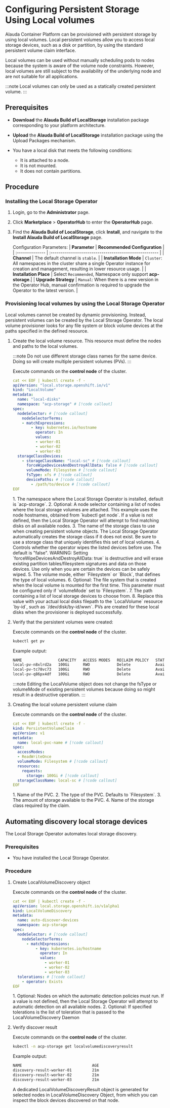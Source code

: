 # Configuring Persistent Storage Using Local volumes

Alauda Container Platform can be provisioned with persistent storage by using local volumes. Local persistent volumes allow you to access local storage devices, such as a disk or partition, by using the standard persistent volume claim interface.

Local volumes can be used without manually scheduling pods to nodes because the system is aware of the volume node constraints. However, local volumes are still subject to the availability of the underlying node and are not suitable for all applications.

:::note
Local volumes can only be used as a statically created persistent volume.
:::

## Prerequisites

- **Download** the **Alauda Build of LocalStorage** installation package corresponding to your platform architecture.

- **Upload** the **Alauda Build of LocalStorage** installation package using the Upload Packages mechanism.

- You have a local disk that meets the following conditions:

    - It is attached to a node.
    - It is not mounted.
    - It does not contain partitions.

## Procedure

<Steps>

### Installing the Local Storage Operator

1. Login, go to the **Administrator** page.

2. Click **Marketplace** > **OperatorHub** to enter the **OperatorHub** page.

3. Find the **Alauda Build of LocalStorage**, click **Install**, and navigate to the **Install Alauda Build of LocalStorage** page.

    Configuration Parameters:
    | **Parameter**   | **Recommended Configuration**                          |
    | :-------------- | :----------------------------------------------------- |
    | **Channel**     | The default channel is `stable`.                       |
    | **Installation Mode**  | `Cluster`: All namespaces in the cluster share a single Operator instance for creation and management, resulting in lower resource usage. |
    | **Installation Place** | Select `Recommended`, Namespace only support **acp-storage**.|
    | **Upgrade Strategy**   | `Manual`: When there is a new version in the Operator Hub, manual confirmation is required to upgrade the Operator to the latest version. |

### Provisioning local volumes by using the Local Storage Operator

Local volumes cannot be created by dynamic provisioning. Instead, persistent volumes can be created by the Local Storage Operator. The local volume provisioner looks for any file system or block volume devices at the paths specified in the defined resource.

1. Create the local volume resource. This resource must define the nodes and paths to the local volumes.
    
    :::note
    Do not use different storage class names for the same device. Doing so will create multiple persistent volumes (PVs).
    :::

    Execute commands on the **control node** of the cluster.
    ```yaml
    cat << EOF | kubectl create -f -
    apiVersion: "local.storage.openshift.io/v1"
    kind: "LocalVolume"
    metadata:
      name: "local-disks"
      namespace: "acp-storage" # [!code callout]
    spec:
      nodeSelector: # [!code callout]
        nodeSelectorTerms:
        - matchExpressions:
            - key: kubernetes.io/hostname
              operator: In
              values:
              - worker-01
              - worker-02
              - worker-03
      storageClassDevices:
        - storageClassName: "local-sc" # [!code callout]
          forceWipeDevicesAndDestroyAllData: false # [!code callout]
          volumeMode: Filesystem # [!code callout]
          fsType: xfs # [!code callout]
          devicePaths: # [!code callout]
            - /path/to/device # [!code callout]
    EOF
    ```

    <Callouts>
    1. The namespace where the Local Storage Operator is installed, default is `acp-storage`.
    2. Optional: A node selector containing a list of nodes where the local storage volumes are attached. This example uses the node hostnames, obtained from `kubectl get node`. If a value is not defined, then the Local Storage Operator will attempt to find matching disks on all available nodes.
    3. The name of the storage class to use when creating persistent volume objects. The Local Storage Operator automatically creates the storage class if it does not exist. Be sure to use a storage class that uniquely identifies this set of local volumes.
    4. Controls whether the operator wipes the listed devices before use. The default is "false". WARNING: Setting `forceWipeDevicesAndDestroyAllData: true` is destructive and will erase existing partition tables/filesystem signatures and data on those devices. Use only when you are certain the devices can be safely wiped.
    5. The volume mode, either `Filesystem` or `Block`, that defines the type of local volumes.
    6. Optional: The file system that is created when the local volume is mounted for the first time. This parameter must be configured only if `volumeMode` set to `Filesystem`.
    7. The path containing a list of local storage devices to choose from. 
    8. Replace this value with your actual local disks filepath to the `LocalVolume` resource `by-id`, such as `/dev/disk/by-id/wwn`. PVs are created for these local disks when the provisioner is deployed successfully.
    </Callouts>

2. Verify that the persistent volumes were created:

    Execute commands on the **control node** of the cluster.
    ```bash
    kubectl get pv
    ```

    Example output:
    ```bash
    NAME                CAPACITY   ACCESS MODES   RECLAIM POLICY   STATUS      CLAIM   STORAGECLASS   REASON   AGE
    local-pv-n8xlrd2a   100Gi      RWO            Delete           Available           local-sc                88m
    local-pv-tc78vc73   100Gi      RWO            Delete           Available           local-sc                82m
    local-pv-q86px4df   100Gi      RWO            Delete           Available           local-sc                48m    
    ```

    :::note
    Editing the LocalVolume object does not change the fsType or volumeMode of existing persistent volumes because doing so might result in a destructive operation.
    :::

3. Creating the local volume persistent volume claim

    Execute commands on the **control node** of the cluster.
    ```yaml
    cat << EOF | kubectl create -f -
    kind: PersistentVolumeClaim
    apiVersion: v1
    metadata:
      name: local-pvc-name # [!code callout]
    spec:
      accessModes:
      - ReadWriteOnce
      volumeMode: Filesystem # [!code callout]
      resources:
        requests:
          storage: 100Gi # [!code callout]
      storageClassName: local-sc # [!code callout]
    EOF  
    ```

    <Callouts>
    1. Name of the PVC.
    2. The type of the PVC. Defaults to `Filesystem`.
    3. The amount of storage available to the PVC.
    4. Name of the storage class required by the claim.
    </Callouts>

</Steps>

## Automating discovery local storage devices

The Local Storage Operator automates local storage discovery.

### Prerequisites

- You have installed the Local Storage Operator.

###  Procedure

1. Create LocalVolumeDiscovery object

    Execute commands on the **control node** of the cluster.
    ```yaml
    cat << EOF | kubectl create -f -
    apiVersion: local.storage.openshift.io/v1alpha1
    kind: LocalVolumeDiscovery
    metadata:
      name: auto-discover-devices
      namespace: acp-storage
    spec:
      nodeSelector: # [!code callout]
        nodeSelectorTerms:
          - matchExpressions:
              - key: kubernetes.io/hostname
                operator: In
                values:
                  - worker-01
                  - worker-02
                  - worker-03
      tolerations: # [!code callout]
        - operator: Exists
    EOF
    ```

    <Callouts>
    1. Optional: Nodes on which the automatic detection policies must run. If a value is not defined, then the Local Storage Operator will attempt to automatic detection on all available nodes.
    2. Optional: If specified tolerations is the list of toleration that is passed to the LocalVolumeDiscovery Daemon
    </Callouts>

2. Verify discover result

    Execute commands on the **control node** of the cluster.
    ```bash
    kubectl -n acp-storage get localvolumediscoveryresult
    ```

    Example output:
    ```bash
    NAME                               AGE
    discovery-result-worker-01         21m
    discovery-result-worker-02         21m
    discovery-result-worker-03         21m
    ```

    A dedicated LocalVolumeDiscoveryResult object is generated for selected nodes in LocalVolumeDiscovery Object, from which you can inspect the block devices discovered on that node.